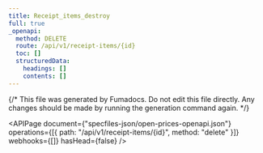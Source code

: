 ```yaml
---
title: Receipt_items_destroy
full: true
_openapi:
  method: DELETE
  route: /api/v1/receipt-items/{id}
  toc: []
  structuredData:
    headings: []
    contents: []
---
```


{/* This file was generated by Fumadocs. Do not edit this file directly. Any changes should be made by running the generation command again. */}

<APIPage
  document={"specfiles-json/open-prices-openapi.json"}
  operations={[{ path: "/api/v1/receipt-items/{id}", method: "delete" }]}
  webhooks={[]}
  hasHead={false}
/>
